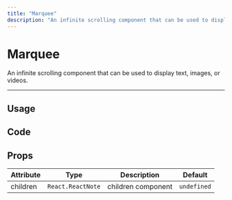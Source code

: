 ```yaml
---
title: "Marquee"
description: "An infinite scrolling component that can be used to display text, images, or videos."
---
```


# Marquee

An infinite scrolling component that can be used to display text, images, or videos.

---

## Usage

<ComponentPreview name="marquee-example" />

## Code

<ComponentPreview showPreview={false} name="marquee" />

## Props

| Attribute | Type              | Description        | Default     |
| --------- | ----------------- | ------------------ | ----------- |
| children  | `React.ReactNote` | children component | `undefined` |
